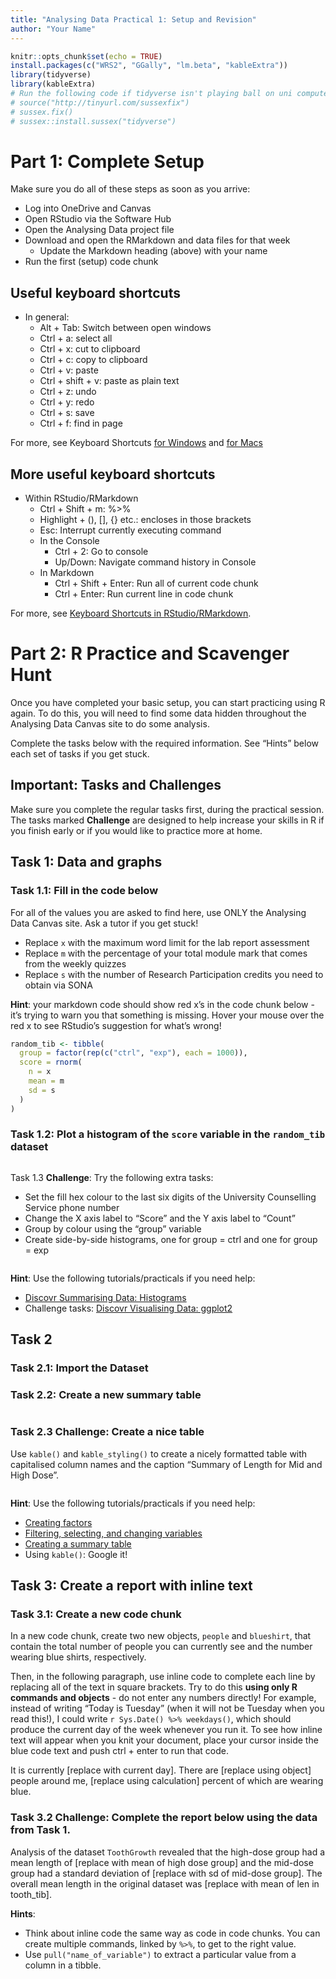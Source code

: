 ```yaml
---
title: "Analysing Data Practical 1: Setup and Revision"
author: "Your Name"
---
```


```r
knitr::opts_chunk$set(echo = TRUE)
install.packages(c("WRS2", "GGally", "lm.beta", "kableExtra"))
library(tidyverse)
library(kableExtra)
# Run the following code if tidyverse isn't playing ball on uni computers by deleting the # before each line
# source("http://tinyurl.com/sussexfix")
# sussex.fix()
# sussex::install.sussex("tidyverse")
```

# Part 1: Complete Setup

Make sure you do all of these steps as soon as you arrive:

* Log into OneDrive and Canvas
* Open RStudio via the Software Hub
* Open the Analysing Data project file
* Download and open the RMarkdown and data files for that week
  + Update the Markdown heading (above) with your name
* Run the first (setup) code chunk

## Useful keyboard shortcuts

* In general:
  + Alt + Tab: Switch between open windows
  + Ctrl + a: select all
  + Ctrl + x: cut to clipboard
  + Ctrl + c: copy to clipboard
  + Ctrl + v: paste
  + Ctrl + shift + v: paste as plain text
  + Ctrl + z: undo
  + Ctrl + y: redo
  + Ctrl + s: save
  + Ctrl + f: find in page

For more, see Keyboard Shortcuts [for Windows](https://support.microsoft.com/en-gb/help/12445/windows-keyboard-shortcuts) and [for Macs](https://support.apple.com/en-us/HT201236) 

## More useful keyboard shortcuts

* Within RStudio/RMarkdown
  + Ctrl + Shift + m: %>% 
  + Highlight + (), [], {} etc.: encloses in those brackets
  + Esc: Interrupt currently executing command
  + In the Console
    - Ctrl + 2: Go to console
    - Up/Down: Navigate command history in Console
  + In Markdown
    - Ctrl + Shift + Enter: Run all of current code chunk
    - Ctrl + Enter: Run current line in code chunk

For more, see [Keyboard Shortcuts in RStudio/RMarkdown](https://support.rstudio.com/hc/en-us/articles/200711853-Keyboard-Shortcuts).

# Part 2: R Practice and Scavenger Hunt

Once you have completed your basic setup, you can start practicing using R again. To do this, you will need to find some data hidden throughout the Analysing Data Canvas site to do some analysis.

Complete the tasks below with the required information. See "Hints" below each set of tasks if you get stuck.

## **Important**: Tasks and Challenges

Make sure you complete the regular tasks first, during the practical session. The tasks marked **Challenge** are designed to help increase your skills in R if you finish early or if you would like to practice more at home.

## Task 1: Data and graphs
### Task 1.1: Fill in the code below 

For all of the values you are asked to find here, use ONLY the Analysing Data Canvas site. Ask a tutor if you get stuck!
 
 * Replace `x` with the maximum word limit for the lab report assessment
 * Replace `m` with the percentage of your total module mark that comes from the weekly quizzes
 * Replace `s` with the number of Research Participation credits you need to obtain via SONA
 
**Hint**: your markdown code should show red x's in the code chunk below - it's trying to warn you that something is missing. Hover your mouse over the red x to see RStudio's suggestion for what's wrong! 
 
```r
random_tib <- tibble(
  group = factor(rep(c("ctrl", "exp"), each = 1000)),
  score = rnorm(
    n = x
    mean = m
    sd = s
  )
)
```

### Task 1.2: Plot a histogram of the `score` variable in the `random_tib` dataset

```r

```

Task 1.3 **Challenge**: Try the following extra tasks:

* Set the fill hex colour to the last six digits of the University Counselling Service phone number
* Change the X axis label to "Score" and the Y axis label to "Count"
* Group by colour using the "group" variable
* Create side-by-side histograms, one for group = ctrl and one for group = exp

```r

```

**Hint**: Use the following tutorials/practicals if you need help:

* [Discovr Summarising Data: Histograms](http://milton-the-cat.rocks/learnr/r/discovr_02/#section-histograms)
* Challenge tasks: [Discovr Visualising Data: ggplot2](http://milton-the-cat.rocks/learnr/r/discovr_05/#section-boxplots-aka-box-whisker-plots)

## Task 2
### Task 2.1: Import the Dataset
### Task 2.2: Create a new summary table
```r

```

### Task 2.3 **Challenge**: Create a nice table

Use `kable()` and `kable_styling()` to create a nicely formatted table with capitalised column names and the caption "Summary of Length for Mid and High Dose".

```r

```

**Hint**: Use the following tutorials/practicals if you need help:

* [Creating factors](http://milton-the-cat.rocks/learnr/r/discovr_01/#section-data-types)
* [Filtering, selecting, and changing variables](http://milton-the-cat.rocks/learnr/r/discovr_01/#section-tibbles)
* [Creating a summary table](http://milton-the-cat.rocks/learnr/r/discovr_02/#section-creating-a-summary-table)
* Using `kable()`: Google it!

## Task 3: Create a report with inline text

### Task 3.1: Create a new code chunk

In a new code chunk, create two new objects, `people` and `blueshirt`, that contain the total number of people you can currently see and the number wearing blue shirts, respectively.

Then, in the following paragraph, use inline code to complete each line by replacing all of the text in square brackets. Try to do this **using only R commands and objects** - do not enter any numbers directly! For example, instead of writing "Today is Tuesday" (when it will not be Tuesday when you read this!), I could write `r Sys.Date() %>% weekdays()`, which should produce the current day of the week whenever you run it. To see how inline text will appear when you knit your document, place your cursor inside the blue code text and push ctrl + enter to run that code.

It is currently [replace with current day]. There are [replace using object] people around me, [replace using calculation] percent of which are wearing blue. 

### Task 3.2 **Challenge**: Complete the report below using the data from Task 1.

Analysis of the dataset `ToothGrowth` revealed that the high-dose group had a mean length of [replace with mean of high dose group] and the mid-dose group had a standard deviation of [replace with sd of mid-dose group]. The overall mean length in the original dataset was [replace with mean of len in tooth_tib].

**Hints**:

* Think about inline code the same way as code in code chunks. You can create multiple commands, linked by `%>%`, to get to the right value.
* Use `pull("name_of_variable")` to extract a particular value from a column in a tibble.
